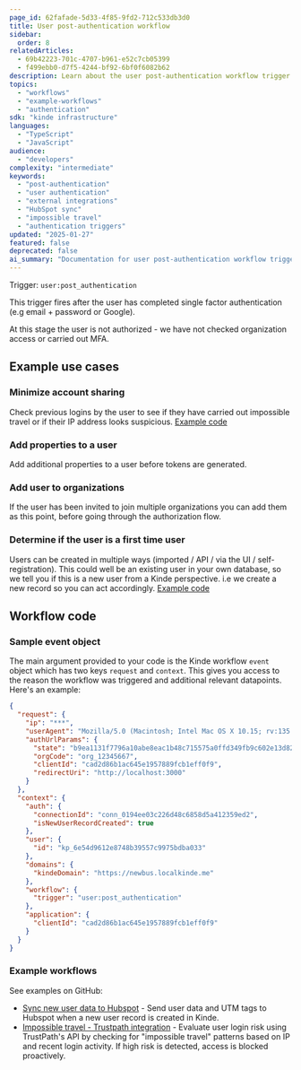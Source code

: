 ```yaml
---
page_id: 62fafade-5d33-4f85-9fd2-712c533db3d0
title: User post-authentication workflow
sidebar:
  order: 8
relatedArticles:
  - 69b42223-701c-4707-b961-e52c7cb05399
  - f499ebb0-d7f5-4244-bf92-6bf0f6082b62
description: Learn about the user post-authentication workflow trigger that fires after successful authentication, with examples for external system synchronization and security checks.
topics:
  - "workflows"
  - "example-workflows"
  - "authentication"
sdk: "kinde infrastructure"
languages:
  - "TypeScript"
  - "JavaScript"
audience:
  - "developers"
complexity: "intermediate"
keywords:
  - "post-authentication"
  - "user authentication"
  - "external integrations"
  - "HubSpot sync"
  - "impossible travel"
  - "authentication triggers"
updated: "2025-01-27"
featured: false
deprecated: false
ai_summary: "Documentation for user post-authentication workflow trigger that fires after successful authentication, with examples for external system synchronization and security checks."
---
```


Trigger: `user:post_authentication`

This trigger fires after the user has completed single factor authentication (e.g email + password or Google).

<Aside type="warning">

At this stage the user is not authorized - we have not checked organization access or carried out MFA.

</Aside>

## Example use cases

### Minimize account sharing

Check previous logins by the user to see if they have carried out impossible travel or if their IP address looks suspicious. [Example code](https://github.com/kinde-starter-kits/workflow-examples/blob/main/postUserAuthentication/impossibleTravelWorkflow.ts)

### Add properties to a user

Add additional properties to a user before tokens are generated.

### Add user to organizations

If the user has been invited to join multiple organizations you can add them as this point, before going through the authorization flow.

### Determine if the user is a first time user

Users can be created in multiple ways (imported / API / via the UI / self-registration). This could well be an existing user in your own database, so we tell you if this is a new user from a Kinde perspective. i.e we create a new record so you can act accordingly. [Example code](https://github.com/kinde-starter-kits/workflow-examples/blob/main/postUserAuthentication/syncNewUserToHubspotWorkflow.ts)

## Workflow code

### Sample event object

The main argument provided to your code is the Kinde workflow `event` object which has two keys `request` and `context`. This gives you access to the reason the workflow was triggered and additional relevant datapoints. Here's an example:

```json
{
  "request": {
    "ip": "***",
    "userAgent": "Mozilla/5.0 (Macintosh; Intel Mac OS X 10.15; rv:135.0) Gecko/20100101 Firefox/135.0",
    "authUrlParams": {
      "state": "b9ea1131f7796a10abe8eac1b48c715575a0ffd349fb9c602e13d824",
      "orgCode": "org_12345667",
      "clientId": "cad2d86b1ac645e1957889fcb1eff0f9",
      "redirectUri": "http://localhost:3000"
    }
  },
  "context": {
    "auth": {
      "connectionId": "conn_0194ee03c226d48c6858d5a412359ed2",
      "isNewUserRecordCreated": true
    },
    "user": {
      "id": "kp_6e54d9612e8748b39557c9975bdba033"
    },
    "domains": {
      "kindeDomain": "https://newbus.localkinde.me"
    },
    "workflow": {
      "trigger": "user:post_authentication"
    },
    "application": {
      "clientId": "cad2d86b1ac645e1957889fcb1eff0f9"
    }
  }
}
```

### Example workflows

See examples on GitHub:

- [Sync new user data to Hubspot](https://github.com/kinde-starter-kits/workflow-examples/blob/main/postUserAuthentication/syncNewUserToHubspotWorkflow.ts) - Send user data and UTM tags to Hubspot when a new user record is created in Kinde.
- [Impossible travel - Trustpath integration](https://github.com/kinde-starter-kits/workflow-examples/blob/main/postUserAuthentication/impossibleTravelWorkflow.ts) - Evaluate user login risk using TrustPath's API by checking for "impossible travel" patterns based on IP and recent login activity. If high risk is detected, access is blocked proactively.
